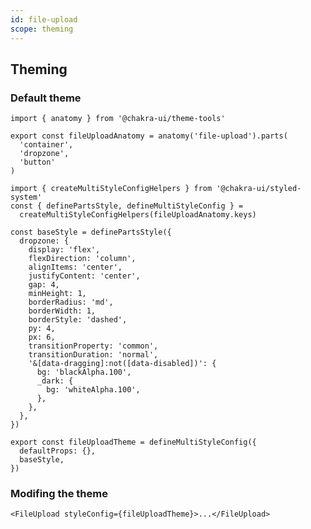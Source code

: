 ```yaml
---
id: file-upload
scope: theming
---
```


## Theming

### Default theme

```tsx
import { anatomy } from '@chakra-ui/theme-tools'

export const fileUploadAnatomy = anatomy('file-upload').parts(
  'container',
  'dropzone',
  'button'
)

import { createMultiStyleConfigHelpers } from '@chakra-ui/styled-system'
const { definePartsStyle, defineMultiStyleConfig } =
  createMultiStyleConfigHelpers(fileUploadAnatomy.keys)

const baseStyle = definePartsStyle({
  dropzone: {
    display: 'flex',
    flexDirection: 'column',
    alignItems: 'center',
    justifyContent: 'center',
    gap: 4,
    minHeight: 1,
    borderRadius: 'md',
    borderWidth: 1,
    borderStyle: 'dashed',
    py: 4,
    px: 6,
    transitionProperty: 'common',
    transitionDuration: 'normal',
    '&[data-dragging]:not([data-disabled])': {
      bg: 'blackAlpha.100',
      _dark: {
        bg: 'whiteAlpha.100',
      },
    },
  },
})

export const fileUploadTheme = defineMultiStyleConfig({
  defaultProps: {},
  baseStyle,
})
```

### Modifing the theme

```tsx
<FileUpload styleConfig={fileUploadTheme}>...</FileUpload>
```
